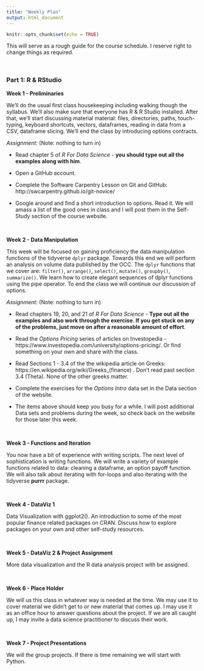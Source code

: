 ```yaml
---
title: "Weekly Plan"
output: html_document
---
```


```r
knitr::opts_chunk$set(echo = TRUE)
```

This will serve as a rough guide for the course schedule.  I reserve right to change things as required.

&nbsp;

### Part 1: R & RStudio

**Week 1 - Preliminaries**

We'll do the usual first class housekeeping including walking though the syllabus.  We'll also make sure that everyone has R & R Studio installed.  After that, we'll start discussing material material: files, directories, paths, touch-typing, keyboard shortcuts, vectors, dataframes, reading in data from a CSV, dataframe slicing.  We'll end the class by introducing options contracts.

*Assignment:* (Note: nothing to turn in)

- Read chapter 5 of *R For Data Science* - **you should type out all the examples along with him**.

- Open a GitHub account.

- Complete the Software Carpentry Lesson on Git and GitHub:
http://swcarpentry.github.io/git-novice/

- Google around and find a short introduction to options.  Read it.  We will amass a list of the good ones in class and I will post them in the Self-Study section of the course website.

&nbsp;

**Week 2 - Data Manipulation** 

This week will be focused on gaining proficiency the data manipulation functions of the tidyverse `dplyr` package.  Towards this end we will perform an analysis on volume data published by the OCC.  The `dplyr` functions that we cover are: `filter()`, `arrange()`, `select()`, `mutate()`, `groupby()`, `summarize()`.  We learn how to create elegant sequences of dplyr functions using the pipe operator.  To end the class we will continue our discussion of options.

<!-- A brief history of R and why it’s used in data science.  Introduction to R: data types and syntax.  Various ways to run R code: interactive command line, scripts, notebooks.   Reading in data from external data sources. Basics of options. -->

<!-- IDEA: a simple visualization of the difference between calendar days and business days. I won't have them graph made up data, but this will be a nice opportunity for them to tell a little story with data and a visualization. -->

*Assignment:* (Note: nothing to turn in)

- Read chapters 19, 20, and 21 of *R For Data Science* - **Type out all the examples and also work through the exercise.  If you get stuck on any of the problems, just move on after a reasonable amount of effort**.

- Read the *Options Pricing* series of articles on Investopedia - https://www.investopedia.com/university/options-pricing/.  Or find something on your own and share with the class.

- Read Sections 1 - 3.4 of the the wikipedia article on Greeks: https://en.wikipedia.org/wiki/Greeks_(finance) . Don't read past section 3.4 (Theta).  None of the other greeks matter.

- Complete the exercises for the *Options Intro* data set in the Data section of the website.

- The items above should keep you busy for a while. I will post additional Data sets and problems during the week, so check back on the website for those later this week.

&nbsp;



**Week 3 - Functions and Iteration**   

You now have a bit of experience with writing scripts.  The next level of sophistication is writing functions. We will write a variety of example functions related to data: cleaning a dataframe, an option payoff function.  We will also talk about iterating with for-loops and also iterating with the tidyverse **purrr** package.

&nbsp;

**Week 4 - DataViz 1** 

Data Visualization with ggplot2().  An introduction to some of the most popular finance related packages on CRAN.  Discuss how to explore packages on your own and other self-study resources.

<!-- Some statics such as linear regression and PCA.  -->

&nbsp;

**Week 5 - DataViz 2 & Project Assignment **

More data visualization and the R data analysis project with be assigned.

&nbsp;

**Week 6 - Place Holder**

We will us this class in whatever way is needed at the time.  We may use it to cover material we didn't get to or new material that comes up.  I may use it as an office hour to answer questions about the project.  If we are all caught up, I may invite a data science practitioner to discuss their work.

&nbsp;

**Week 7 - Project Presentations**

We will the group projects.  If there is time remaining we will start with Python.






